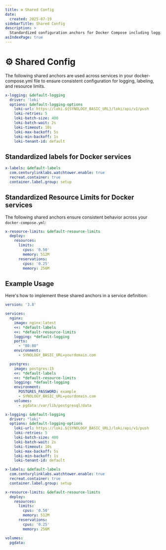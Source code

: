 ```yaml
---
title: ⚙️ Shared Config
date:
  created: 2025-07-19
sidebarTitle: Shared Config
description: >
  Standardized configuration anchors for Docker Compose including logging, labels, and resource limits to ensure consistency across services.
asIndexPage: true
---
```


# ⚙️ Shared Config

The following shared anchors are used across services in your docker-compose.yml file to ensure consistent configuration for logging, labeling, and resource limits.

```yaml copy showLineNumbers filename="logging.yml"
x-logging: &default-logging
  driver: 'loki'
  options: &default-logging-options
    loki-url: https://loki.${SYNOLOGY_BASIC_URL}/loki/api/v1/push
    loki-retries: 5
    loki-batch-size: 400
    loki-batch-wait: 2s
    loki-timeout: 10s
    loki-max-backoff: 5s
    loki-min-backoff: 1s
    loki-tenant-id: default
```

## **Standardized labels for Docker services**

```yaml copy showLineNumbers filename="labels.yml"
x-labels: &default-labels
  com.centurylinklabs.watchtower.enable: true
  recreat.container: true
  container.label.group: setup
```

## **Standardized Resource Limits for Docker services**

The following shared anchors ensure consistent behavior across your `docker-compose.yml`:

```yaml copy showLineNumbers filename="resources.yml"
x-resource-limits: &default-resource-limits
  deploy:
    resources:
      limits:
        cpus: '0.50'
        memory: 512M
      reservations:
        cpus: '0.25'
        memory: 256M
```

## Example Usage

Here's how to implement these shared anchors in a service definition:

```yaml copy showLineNumbers filename="compose.yml"
version: '3.8'

services:
  nginx:
    image: nginx:latest
    <<: *default-labels
    <<: *default-resource-limits
    logging: *default-logging
    ports:
      - "80:80"
    environment:
      - SYNOLOGY_BASIC_URL=yourdomain.com

  postgres:
    image: postgres:15
    <<: *default-labels
    <<: *default-resource-limits
    logging: *default-logging
    environment:
      POSTGRES_PASSWORD: example
      - SYNOLOGY_BASIC_URL=yourdomain.com
    volumes:
      - pgdata:/var/lib/postgresql/data

x-logging: &default-logging
  driver: "loki"
  options: &default-logging-options
    loki-url: https://loki.${SYNOLOGY_BASIC_URL}/loki/api/v1/push
    loki-retries: 5
    loki-batch-size: 400
    loki-batch-wait: 2s
    loki-timeout: 10s
    loki-max-backoff: 5s
    loki-min-backoff: 1s
    loki-tenant-id: default

x-labels: &default-labels
  com.centurylinklabs.watchtower.enable: true
  recreat.container: true
  container.label.group: setup

x-resource-limits: &default-resource-limits
  deploy:
    resources:
      limits:
        cpus: '0.50'
        memory: 512M
      reservations:
        cpus: '0.25'
        memory: 256M

volumes:
  pgdata:
```
